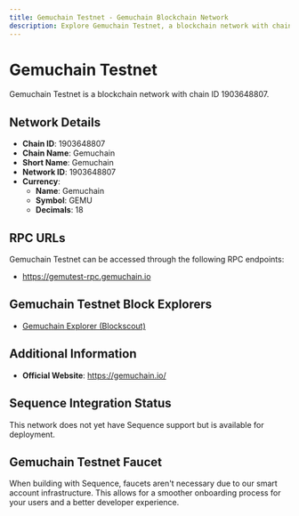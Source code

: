 ```yaml
--- 
title: Gemuchain Testnet - Gemuchain Blockchain Network
description: Explore Gemuchain Testnet, a blockchain network with chain ID 1903648807. Learn about its native currency, Gemuchain, and how to interact with the network.
---
```


# Gemuchain Testnet

Gemuchain Testnet is a blockchain network with chain ID 1903648807.

## Network Details

- **Chain ID**: 1903648807
- **Chain Name**: Gemuchain
- **Short Name**: Gemuchain
- **Network ID**: 1903648807
- **Currency**: 
  - **Name**: Gemuchain
  - **Symbol**: GEMU
  - **Decimals**: 18

## RPC URLs

Gemuchain Testnet can be accessed through the following RPC endpoints:

- https://gemutest-rpc.gemuchain.io

## Gemuchain Testnet Block Explorers

- [Gemuchain Explorer (Blockscout)](https://gemutest-explorer.gemuchain.io)

## Additional Information

- **Official Website**: https://gemuchain.io/

## Sequence Integration Status

This network does not yet have Sequence support but is available for deployment.

## Gemuchain Testnet Faucet

When building with Sequence, faucets aren't necessary due to our smart account infrastructure. This allows for a smoother onboarding process for your users and a better developer experience.
